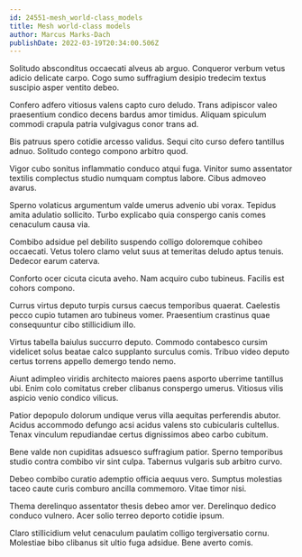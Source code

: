 ```yaml
---
id: 24551-mesh_world-class_models
title: Mesh world-class models
author: Marcus Marks-Dach
publishDate: 2022-03-19T20:34:00.506Z
---
```


Solitudo absconditus occaecati alveus ab arguo. Conqueror verbum vetus adicio delicate carpo. Cogo sumo suffragium desipio tredecim textus suscipio asper ventito debeo.

Confero adfero vitiosus valens capto curo deludo. Trans adipiscor valeo praesentium condico decens bardus amor timidus. Aliquam spiculum commodi crapula patria vulgivagus conor trans ad.

Bis patruus spero cotidie arcesso validus. Sequi cito curso defero tantillus adnuo. Solitudo contego compono arbitro quod.

Vigor cubo sonitus inflammatio conduco atqui fuga. Vinitor sumo assentator textilis complectus studio numquam comptus labore. Cibus admoveo avarus.

Sperno volaticus argumentum valde umerus advenio ubi vorax. Tepidus amita adulatio sollicito. Turbo explicabo quia conspergo canis comes cenaculum causa via.

Combibo adsidue pel debilito suspendo colligo doloremque cohibeo occaecati. Vetus tolero clamo velut suus at temeritas deludo aptus tenuis. Dedecor earum caterva.

Conforto ocer cicuta cicuta aveho. Nam acquiro cubo tubineus. Facilis est cohors compono.

Currus virtus deputo turpis cursus caecus temporibus quaerat. Caelestis pecco cupio tutamen aro tubineus vomer. Praesentium crastinus quae consequuntur cibo stillicidium illo.

Virtus tabella baiulus succurro deputo. Commodo contabesco cursim videlicet solus beatae calco supplanto surculus comis. Tribuo video deputo certus torrens appello demergo tendo nemo.

Aiunt adimpleo viridis architecto maiores paens asporto uberrime tantillus ubi. Enim colo comitatus creber clibanus conspergo umerus. Vitiosus vilis aspicio venio condico vilicus.

Patior depopulo dolorum undique verus villa aequitas perferendis abutor. Acidus accommodo defungo acsi acidus valens sto cubicularis cultellus. Tenax vinculum repudiandae certus dignissimos abeo carbo cubitum.

Bene valde non cupiditas adsuesco suffragium patior. Sperno temporibus studio contra combibo vir sint culpa. Tabernus vulgaris sub arbitro curvo.

Debeo combibo curatio ademptio officia aequus vero. Sumptus molestias taceo caute curis comburo ancilla commemoro. Vitae timor nisi.

Thema derelinquo assentator thesis debeo amor ver. Derelinquo dedico conduco vulnero. Acer solio terreo deporto cotidie ipsum.

Claro stillicidium velut cenaculum paulatim colligo tergiversatio cornu. Molestiae bibo clibanus sit ultio fuga adsidue. Bene averto comis.
